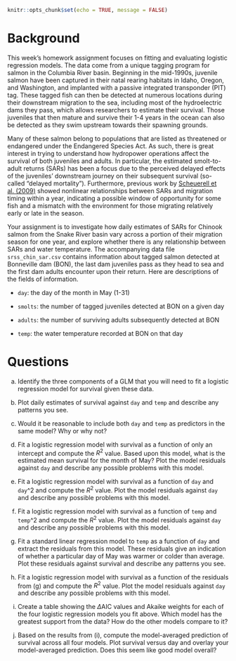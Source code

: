 ```r
knitr::opts_chunk$set(echo = TRUE, message = FALSE)
```

# Background

This week's homework assignment focuses on fitting and evaluating logistic regression models. The data come from a unique tagging program for salmon in the Columbia River basin. Beginning in the mid-1990s, juvenile salmon have been captured in their natal rearing habitats in Idaho, Oregon, and Washington, and implanted with a passive integrated transponder (PIT) tag. These tagged fish can then be detected at numerous locations during their downstream migration to the sea, including most of the hydroelectric dams they pass, which allows researchers to estimate their survival. Those juveniles that then mature and survive their 1-4 years in the ocean can also be detected as they swim upstream towards their spawning grounds.

Many of these salmon belong to populations that are listed as threatened or endangered under the Endangered Species Act. As such, there is great interest in trying to understand how hydropower operations affect the survival of both juveniles and adults. In particular, the estimated smolt-to-adult returns (SARs) has been a focus due to the perceived delayed effects of the juveniles' downstream journey on their subsequent survival (so-called "delayed mortality"). Furthermore, previous work by [Scheuerell et al. (2009)](https://doi.org/10.1111/j.1365-2664.2009.01693.x) showed nonlinear relationships between SARs and migration timing within a year, indicating a possible window of opportunity for some fish and a mismatch with the environment for those migrating relatively early or late in the season.

Your assignment is to investigate how daily estimates of SARs for Chinook salmon from the Snake River basin vary across a portion of their migration season for one year, and explore whether there is any relationship between SARs and water temperature. The accompanying data file `srss_chin_sar.csv` contains information about tagged salmon detected at Bonneville dam (BON), the last dam juveniles pass as they head to sea and the first dam adults encounter upon their return. Here are descriptions of the fields of information.

* `day`: the day of the month in May (1-31)

* `smolts`: the number of tagged juveniles detected at BON on a given day

* `adults`: the number of surviving adults subsequently detected at BON

* `temp`: the water temperature recorded at BON on that day


# Questions

a) Identify the three components of a GLM that you will need to fit a logistic regression model for survival given these data.

b) Plot daily estimates of survival against `day` and `temp` and describe any patterns you see.

c) Would it be reasonable to include both `day` and `temp` as predictors in the same model? Why or why not?

d) Fit a logistic regression model with survival as a function of only an intercept and compute the $R^2$ value. Based upon this model, what is the estimated mean survival for the month of May? Plot the model residuals against `day` and describe any possible problems with this model.

e) Fit a logistic regression model with survival as a function of `day` and `day`^2 and compute the $R^2$ value. Plot the model residuals against `day` and describe any possible problems with this model.

f) Fit a logistic regression model with survival as a function of `temp` and `temp`^2 and compute the $R^2$ value. Plot the model residuals against `day` and describe any possible problems with this model.

g) Fit a standard linear regression model to `temp` as a function of `day` and extract the residuals from this model. These residuals give an indication of whether a particular day of May was warmer or colder than average. Plot these residuals against survival and describe any patterns you see.

h) Fit a logistic regression model with survival as a function of the residuals from (g) and compute the $R^2$ value. Plot the model residuals against `day` and describe any possible problems with this model.

i) Create a table showing the $\Delta$AIC values and Akaike weights for each of the four logistic regression models you fit above. Which model has the greatest support from the data? How do the other models compare to it?

j) Based on the results from (i), compute the model-averaged prediction of survival across all four models. Plot survival versus day and overlay your model-averaged prediction. Does this seem like good model overall?


